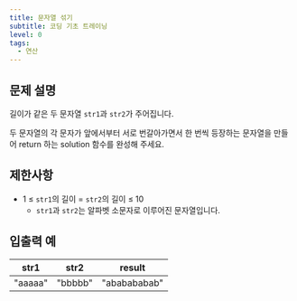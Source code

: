 ```yaml
---
title: 문자열 섞기
subtitle: 코딩 기초 트레이닝
level: 0
tags:
  - 연산
---
```


## 문제 설명

길이가 같은 두 문자열 `str1`과 `str2`가 주어집니다.

두 문자열의 각 문자가 앞에서부터 서로 번갈아가면서 한 번씩 등장하는 문자열을 만들어 return 하는 solution 함수를 완성해 주세요.

## 제한사항

- 1 ≤ `str1`의 길이 = `str2`의 길이 ≤ 10
  - `str1`과 `str2`는 알파벳 소문자로 이루어진 문자열입니다.

## 입출력 예

| str1    | str2    | result       |
| ------- | ------- | ------------ |
| "aaaaa" | "bbbbb" | "ababababab" |

